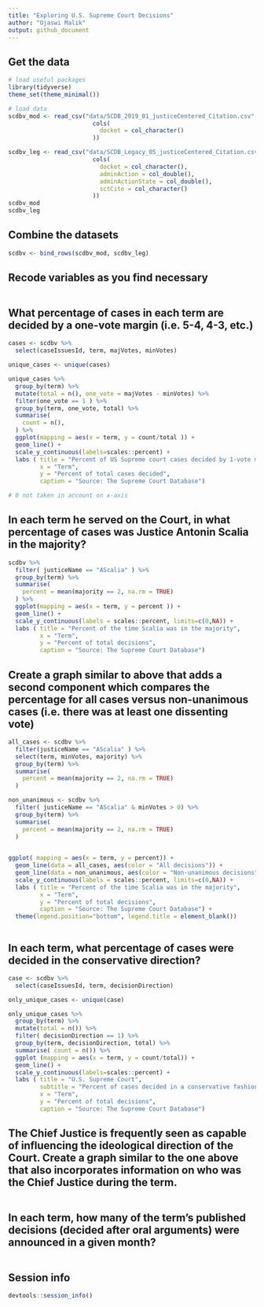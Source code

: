 ```yaml
---
title: "Exploring U.S. Supreme Court Decisions"
author: "Ojaswi Malik"
output: github_document
---
```


## Get the data

```r
# load useful packages
library(tidyverse)
theme_set(theme_minimal()) 

# load data
scdbv_mod <- read_csv("data/SCDB_2019_01_justiceCentered_Citation.csv", col_types = 
                        cols(
                          docket = col_character()
                        ))

scdbv_leg <- read_csv("data/SCDB_Legacy_05_justiceCentered_Citation.csv", col_types = 
                        cols(
                          docket = col_character(),
                          adminAction = col_double(),
                          adminActionState = col_double(),
                          sctCite = col_character()
                        ))
scdbv_mod
scdbv_leg
```

## Combine the datasets

```r
scdbv <- bind_rows(scdbv_mod, scdbv_leg)
```

## Recode variables as you find necessary

```r

```

## What percentage of cases in each term are decided by a one-vote margin (i.e. 5-4, 4-3, etc.)

```r
cases <- scdbv %>%
  select(caseIssuesId, term, majVotes, minVotes)

unique_cases <- unique(cases)

unique_cases %>%
  group_by(term) %>%
  mutate(total = n(), one_vote = majVotes - minVotes) %>%
  filter(one_vote == 1 ) %>%
  group_by(term, one_vote, total) %>%
  summarise(
    count = n(),
  ) %>%
  ggplot(mapping = aes(x = term, y = count/total )) +
  geom_line() +
  scale_y_continuous(labels=scales::percent) + 
  labs ( title = "Percent of US Supreme court cases decided by 1-vote margin", 
         x = "Term",
         y = "Percent of total cases decided", 
         caption = "Source: The Supreme Court Database")

# 0 not taken in account on x-axis
```

## In each term he served on the Court, in what percentage of cases was Justice Antonin Scalia in the majority?

```r
scdbv %>%
  filter( justiceName == "AScalia" ) %>%
  group_by(term) %>%
  summarise(
    percent = mean(majority == 2, na.rm = TRUE) 
  ) %>%
  ggplot(mapping = aes(x = term, y = percent )) +
  geom_line() +
  scale_y_continuous(labels = scales::percent, limits=c(0,NA)) + 
  labs ( title = "Percent of the time Scalia was in the majority", 
         x = "Term",
         y = "Percent of total decisions", 
         caption = "Source: The Supreme Court Database")

```

## Create a graph similar to above that adds a second component which compares the percentage for all cases versus non-unanimous cases (i.e. there was at least one dissenting vote)

```r

all_cases <- scdbv %>%
  filter(justiceName == "AScalia" ) %>%
  select(term, minVotes, majority) %>%
  group_by(term) %>%
  summarise(
    percent = mean(majority == 2, na.rm = TRUE)
  ) 

non_unanimous <- scdbv %>%
  filter( justiceName == "AScalia" & minVotes > 0) %>%
  group_by(term) %>%
  summarise(
    percent = mean(majority == 2, na.rm = TRUE) 
  )
  

ggplot( mapping = aes(x = term, y = percent)) +
  geom_line(data = all_cases, aes(color = "All decisions")) +
  geom_line(data = non_unanimous, aes(color = "Non-unanimous decisions")) + 
  scale_y_continuous(labels = scales::percent, limits=c(0,NA)) +
  labs ( title = "Percent of the time Scalia was in the majority", 
         x = "Term",
         y = "Percent of total decisions", 
         caption = "Source: The Supreme Court Database") +
  theme(legend.position="bottom", legend.title = element_blank())



```

## In each term, what percentage of cases were decided in the conservative direction?

```r
case <- scdbv %>%
  select(caseIssuesId, term, decisionDirection)

only_unique_cases <- unique(case)

only_unique_cases %>%
  group_by(term) %>%
  mutate(total = n()) %>%
  filter( decisionDirection == 1) %>%
  group_by(term, decisionDirection, total) %>%
  summarise( count = n()) %>%
  ggplot (mapping = aes(x = term, y = count/total)) +
  geom_line() +
  scale_y_continuous(labels=scales::percent) + 
  labs ( title = "U.S. Supreme Court",
         subtitle = "Percent of cases decided in a conservative fashion", 
         x = "Term",
         y = "Percent of total decisions", 
         caption = "Source: The Supreme Court Database")

```

## The Chief Justice is frequently seen as capable of influencing the ideological direction of the Court. Create a graph similar to the one above that also incorporates information on who was the Chief Justice during the term.

```r

```

## In each term, how many of the term's published decisions (decided after oral arguments) were announced in a given month?

```r


```

## Session info

```r
devtools::session_info()
```


